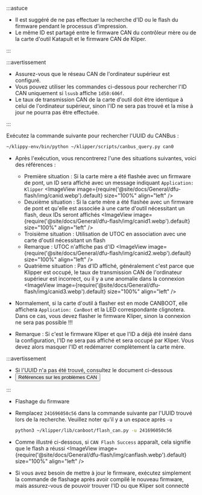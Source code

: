 :::astuce

* Il est suggéré de ne pas effectuer la recherche d'ID ou le flash du firmware pendant le processus d'impression.
* Le même ID est partagé entre le firmware CAN du contrôleur mère ou de la carte d'outil Katapult et le firmware CAN de Kliper.

:::

:::avertissement

* Assurez-vous que le réseau CAN de l'ordinateur supérieur est configuré.
* Vous pouvez utiliser les commandes ci-dessous pour rechercher l'ID CAN uniquement si `lsusb` affiche `1d50:606f`.
* Le taux de transmission CAN de la carte d'outil doit être identique à celui de l'ordinateur supérieur, sinon l'ID ne sera pas trouvé et la mise à jour ne pourra pas être effectuée.

:::

Exécutez la commande suivante pour rechercher l'UUID du CANBus :

```bash
~/klippy-env/bin/python ~/klipper/scripts/canbus_query.py can0
```

* Après l'exécution, vous rencontrerez l'une des situations suivantes, voici des références :
    * Première situation : Si la carte mère a été flashée avec un firmware de pont, un ID sera affiché avec un message indiquant `Application: Klipper`
        <ImageView image={require('@site/docs/General/dfu-flash/img/canid.webp').default} size="100%" align="left" />  
    * Deuxième situation : Si la carte mère a été flashée avec un firmware de pont et qu'elle est associée à une carte d'outil nécessitant un flash, deux IDs seront affichés
        <ImageView image={require('@site/docs/General/dfu-flash/img/canid1.webp').default} size="100%" align="left" />  
    * Troisième situation : Utilisation de UTOC en association avec une carte d'outil nécessitant un flash
    * Remarque : UTOC n'affiche pas d'ID
        <ImageView image={require('@site/docs/General/dfu-flash/img/canid2.webp').default} size="100%" align="left" />  
    * Quatrième situation : Pas d'ID affiché, généralement c'est parce que Klipper est occupé, le taux de transmission CAN de l'ordinateur supérieur est incorrect, ou il y a une anomalie dans la connexion
        <ImageView image={require('@site/docs/General/dfu-flash/img/canid3.webp').default} size="100%" align="left" />  

* Normalement, si la carte d'outil à flasher est en mode CANBOOT, elle affichera `Application: CanBoot` et la LED correspondante clignotera. Dans ce cas, vous devez flasher le firmware Kliper, sinon la connexion ne sera pas possible !!!
* Remarque : Si c'est le firmware Kliper et que l'ID a déjà été inséré dans la configuration, l'ID ne sera pas affiché et sera occupé par Kliper. Vous devez alors masquer l'ID et redémarrer complètement la carte mère.

:::avertissement

* Si l'UUID n'a pas été trouvé, consultez le document ci-dessous  
* <Button variant="contained" disableElevation href="/docs/DebugDoc/faq/klipper_can">Références sur les problèmes CAN</Button>

:::

* Flashage du firmware

* Remplacez `241696050c56` dans la commande suivante par l'UUID trouvé lors de la recherche. Veuillez noter qu'il y a un espace après `-u`
    ```bash
    python3 ~/klipper/lib/canboot/flash_can.py -u 241696050c56
    ```

* Comme illustré ci-dessous, si `CAN Flash Success` apparaît, cela signifie que le flash a réussi 
    <ImageView image={require('@site/docs/General/dfu-flash/img/canflash.webp').default} size="100%" align="left" />  

* Si vous avez besoin de mettre à jour le firmware, exécutez simplement la commande de flashage après avoir compilé le nouveau firmware, mais assurez-vous de pouvoir trouver l'ID ou que Kliper soit connecté
